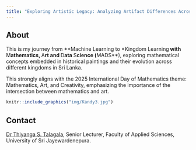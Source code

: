 ```yaml
---
title: "Exploring Artistic Legacy: Analyzing Artifact Differences Across Kingdoms Using Machine Learning"
---
```


## About

This is my journey from **Machine Learning to *Kingdom Learning** with **M**athematics, **A**rt and **D**ata **S**cience (**MADS**), exploring mathematical concepts embedded in historical paintings and their evolution across different kingdoms in Sri Lanka.

This strongly aligns with the 2025 International Day of Mathematics theme: Mathematics, Art, and Creativity, emphasizing the importance of the intersection between mathematics and art.


```r
knitr::include_graphics("img/Kandy3.jpg")
```


## Contact

[Dr Thiyanga S. Talagala](https://thiyanga.netlify.app/), Senior Lecturer, Faculty of Applied Sciences, University of Sri Jayewardenepura.